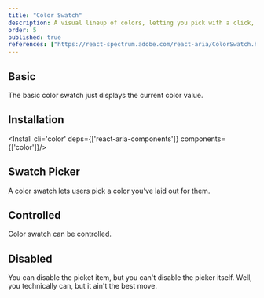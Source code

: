 ```yaml
---
title: "Color Swatch"
description: A visual lineup of colors, letting you pick with a click, just like choosing your next outfit from your wardrobe.
order: 5
published: true
references: ["https://react-spectrum.adobe.com/react-aria/ColorSwatch.html#props"]
---
```


## Basic
The basic color swatch just displays the current color value.
<How toUse="colors/color-swatch-demo" />

## Installation
<Install cli='color' deps={['react-aria-components']} components={['color']}/>

## Swatch Picker
A color swatch lets users pick a color you’ve laid out for them.
<How toUse="colors/color-swatch-picker-demo" />

## Controlled
Color swatch can be controlled.
<How toUse="colors/color-swatch-controlled-demo" />

## Disabled
You can disable the picket item, but you can't disable the picker itself. Well, you technically can, but it ain't the best move.
<How toUse="colors/color-swatch-picker-item-disabled-demo" />
